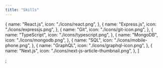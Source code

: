 ```yaml
---
title: "Skills"
---
```


  {
    name: "React.js",
    icon: "./icons/react.png",
  },
  {
    name: "Express.js",
    icon: "./icons/expressjs.png",
  },
  {
    name: "Git",
    icon: "./icons/git-icon.png",
  },
  {
    name: "TypeScript",
    icon: "./icons/typescript.png",
  },
  {
    name: "MongoDB",
    icon: "./icons/mongodb.png",
  },
  {
    name: "SQL",
    icon: "./icons/mobile-phone.png",
  },
  {
    name: "GraphQL",
    icon: "./icons/graphql-icon.png",
  },
  {
    name: "Next.js",
    icon: "./icons/next-js-article-thumbnail.png",
  },
]

;
